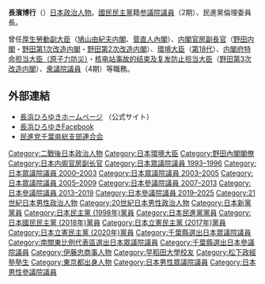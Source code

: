 {{Infobox officeholder
|name  = 長濱博行
|original_name = 長浜博行
|native_name_lang = ja
|image =  Hiroyuki Nagahama 2020.jpg
|imagesize = 250px
|country = {{JPN}}
|office       = {{JPN}}第18任[[環境大臣|環境大臣]]<br />第2任{{link-ja|內閣府特命擔當大臣（原子能防災擔當）|内閣府特命担当大臣（原子力防災担当）|內閣府特命擔當大臣<br />（原子能防災）}}
|term_start   = 2012年10月1日
|term_end     = 2012年12月26日
|primeminister = [[野田佳彥|野田佳彥]]
|predecessor  = [[細野豪志|細野豪志]]
|successor    = [[石原伸晃|石原伸晃]]
|office2    = {{JPN}}[[参議院_(日本)|参議院]]議員
|term_start2  = 2007年7月29日
|term_end2    = 
|predecessor2  = 
|successor2    = 
|constituency2 = [[千葉縣選舉區|千葉縣選舉區]]
|office3    = {{JPN}}[[眾議院_(日本)|眾議院]]議員
|term_start3  = 2000年6月26日
|term_end3    = 2007年7月12日
|predecessor3  = 
|successor3    = [[藤井裕久|藤井裕久]]（遞補）
|constituency3 = {{Plainlist|
* [[千葉縣第8區|千葉縣第8區]]（2000-2003）
* [[比例南關東區|比例南關東區]]（2003-2007）}}
|term_start4  = 1993年7月19日
|term_end4    = 1996年9月27日
|predecessor4  = 
|successor4    = 選區廢除
|constituency4 = {{link-ja|千葉縣第4區 (中選舉區)|千葉県第4区 (中選挙区)|千葉縣第4區}}
|birth_date = {{birth date and age|1958|10|20}}
|birth_place = {{JPN}}[[東京都|東京都]][[墨田區|墨田區]]
|native_place = 
|parents = 
|relatives = 
|spouse = 
|party = （[[日本新党|日本新党]]→）<br />（[[新進党|新進党]]→）<br />（[[民主党_(1998年)|民主党]]→）<br/>（[[民進党_(日本)|民進党]]→）<br/>（[[国民民主党_(日本2017年)|国民民主党]]→）<br/>（[[無党籍|無党籍]]→）<br/>（[[立憲民主黨_(日本2017年)|立憲民主黨]]→）<br />[[立憲民主黨_(日本2020年)|立憲民主黨]]
|alma_mater   = [[早稻田大學|早稻田大學]]政治經濟学部
|website      = [http://www.nagahamahiroyuki.com/ 官方网站]
}}

'''長濱博行'''（{{bd|1958年|10月20日|||Nagahama Hiroyuki}}）[[日本|日本]][[政治人物|政治人物]]。[[國民民主黨_(日本2017年)|國民民主黨]]籍[[参議院議員|参議院議員]]（2期）、民進黨倫理委員長。

曾任[[厚生勞動副大臣|厚生勞動副大臣]]（[[鳩山由紀夫内閣|鳩山由紀夫内閣]]、[[菅直人內閣|菅直人內閣]]）、[[内閣官房副長官|内閣官房副長官]]（[[野田内閣|野田内閣]]・[[野田内閣_(第1次改造)|野田第1次改造内閣]]・[[野田内閣_(第2次改造)|野田第2次改造内閣]]）、[[環境大臣|環境大臣]]（[[野田内閣_(第3次改造)|第18代]]）、[[内閣府特命担当大臣（原子力防災担当）|内閣府特命担当大臣（原子力防災）]]・[[核电站事故的结束及复发防止担当大臣|核电站事故的结束及复发防止担当大臣]]（[[野田内閣_(第3次改造)|野田第3次改造内閣]]）、[[衆議院_(日本)|衆議院議員]]（4期）等職務。

== 外部連結 ==
* [http://www.nagahamahiroyuki.com/ 長浜ひろゆきホームページ] {{Wayback|url=http://www.nagahamahiroyuki.com/ |date=20210319151018 }}（公式サイト）
*[https://www.facebook.com/hhnagahama 長浜ひろゆきFacebook ] {{Wayback|url=https://www.facebook.com/hhnagahama |date=20190526211258 }}
* [https://web.archive.org/web/20160703064533/http://www.minshu-c.com/ 民進党千葉県総支部連合会]

{{start box}}
{{s-par}}
{{succession box 
| title  = {{Flagicon|日本}} [[国家基本政策委員会|参議院国家基本政策委員長]]
| before = [[藤田幸久|藤田幸久]]
| years  = 2013年 - 2014年
| after  = [[小川勝也|小川勝也]]
}}
{{s-off}}
{{succession box
| title = {{Flagicon|日本}} [[特命担当大臣|特命担当大臣]]（[[内閣府特命担当大臣（原子力防災担当）|原子力防災]]）
| before = [[細野豪志|細野豪志]]
| years = 2012年
| after = [[石原伸晃|石原伸晃]]
}}
{{Succession box   
| title  = {{flagicon|JPN}} [[内閣官房副長官|内閣官房副長官]]<br />（政務担当・参議院）
| years  = 2011年 - 2012年
| before = [[福山哲郎|福山哲郎]]
| after  = [[芝博一|芝博一]]
}}
{{Succession box
| title  = {{flagicon|JPN}} [[厚生労働副大臣|厚生労働副大臣]]<br /><small>[[細川律夫|細川律夫]]と共同</small>
| years  = 2009年 - 2010年
| before = [[大村秀章|大村秀章]]<br />[[渡邊孝男|渡邊孝男]]
| after  = [[小宮山洋子|小宮山洋子]]<br />[[藤村修|藤村修]]
}}
{{end box}}

{{環境大臣}}
{{野田内閣}}
{{DEFAULTSORT:Nagahama Hiroyuki}}
[[Category:二戰後日本政治人物|Category:二戰後日本政治人物]]
[[Category:日本環境大臣|Category:日本環境大臣]]
[[Category:野田內閣閣僚|Category:野田內閣閣僚]]
[[Category:日本内阁官房副长官|Category:日本内阁官房副长官]]
[[Category:日本眾議院議員_1993–1996|Category:日本眾議院議員 1993–1996]]
[[Category:日本眾議院議員_2000–2003|Category:日本眾議院議員 2000–2003]]
[[Category:日本眾議院議員_2003–2005|Category:日本眾議院議員 2003–2005]]
[[Category:日本眾議院議員_2005–2009|Category:日本眾議院議員 2005–2009]]
[[Category:日本參議院議員_2007–2013|Category:日本參議院議員 2007–2013]]
[[Category:日本參議院議員_2013–2019|Category:日本參議院議員 2013–2019]]
[[Category:日本參議院議員_2019–2025|Category:日本參議院議員 2019–2025]]
[[Category:21世紀日本男性政治人物|Category:21世紀日本男性政治人物]]
[[Category:20世紀日本男性政治人物|Category:20世紀日本男性政治人物]]
[[Category:日本新黨黨員|Category:日本新黨黨員]]
[[Category:日本民主黨_(1998年)黨員|Category:日本民主黨 (1998年)黨員]]
[[Category:日本民進黨黨員|Category:日本民進黨黨員]]
[[Category:日本國民民主黨_(2018年)黨員|Category:日本國民民主黨 (2018年)黨員]]
[[Category:日本立憲民主黨_(2017年)黨員|Category:日本立憲民主黨 (2017年)黨員]]
[[Category:日本立憲民主黨_(2020年)黨員|Category:日本立憲民主黨 (2020年)黨員]]
[[Category:千葉縣選出日本眾議院議員|Category:千葉縣選出日本眾議院議員]]
[[Category:南關東比例代表區選出日本眾議院議員|Category:南關東比例代表區選出日本眾議院議員]]
[[Category:千葉縣選出日本參議院議員|Category:千葉縣選出日本參議院議員]]
[[Category:伊藤忠商事人物|Category:伊藤忠商事人物]]
[[Category:早稻田大學校友|Category:早稻田大學校友]]
[[Category:松下政經塾塾生|Category:松下政經塾塾生]]
[[Category:東京都出身人物|Category:東京都出身人物]]
[[Category:日本男性眾議院議員|Category:日本男性眾議院議員]]
[[Category:日本男性參議院議員|Category:日本男性參議院議員]]